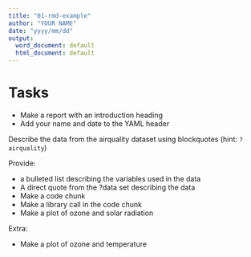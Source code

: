 ```yaml
---
title: "01-rmd-example"
author: "YOUR NAME"
date: "yyyy/mm/dd"
output:
  word_document: default
  html_document: default
---
```


# Tasks

- Make a report with an introduction heading
- Add your name and date to the YAML header

Describe the data from the airquality dataset using blockquotes (hint: `?airquality`)

Provide:

- a bulleted list describing the variables used in the data
- A direct quote from the ?data set describing the data
- Make a code chunk
- Make a library call in the code chunk
- Make a plot of ozone and solar radiation

Extra: 

- Make a plot of ozone and temperature

